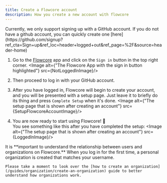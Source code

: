 ```yaml
---
title: Create a Flowcore account
description: How you create a new account with flowcore
---
```



<Card title="GitHub" icon="github">
    Currently, we only support signing up with a GitHub account. If you do not have a github account, you can quickly create one [here](https://github.com/signup?ref_cta=Sign+up&ref_loc=header+logged+out&ref_page=%2F&source=header-home)
</Card>

1. Go to the [Flowcore](https://flowcore.io) app and click on the `Sign in` button in the top right corner.
<Image alt={"The Flowcore App with the sign in button highlighted"} src={NotLoggedInImage}/>

2. Then proceed to log in with your GitHub account.

3. After you have logged in, Flowcore will begin to create your account, and you will be presented with a setup page. Just leave it to briefly do its thing and press `Complete Setup` when it's done.
<Image alt={"The setup page that is shown after creating an account"} src={SetupFlowcoreAccountImage}/>

4. You are now ready to start using Flowcore! 🎉<br/>
You see something like this after you have completed the setup:
<Image alt={"The setup page that is shown after creating an account"} src={LoggedInImage}/>


<Card title="Relationship between users and organizations" icon="information">
    It is **important to understand the relationship between users and organizations on Flowcore.** When you log in for the first time, a personal organization is created that matches your username.

    Please take a moment to look over the [how to create an organization](/guides/organization/create-an-organization) guide to better understand how organizations work.
</Card>